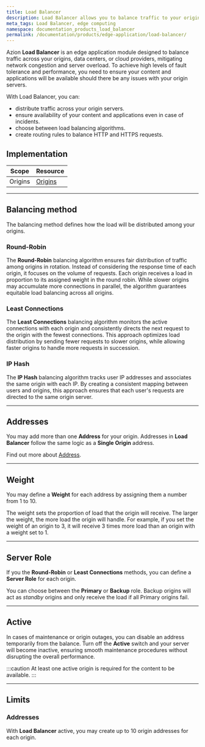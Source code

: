 ```yaml
---
title: Load Balancer
description: Load Balancer allows you to balance traffic to your origin data centers or cloud providers to avoid network congestion and overloading your servers.
meta_tags: Load Balancer, edge computing
namespace: documentation_products_load_balancer
permalink: /documentation/products/edge-application/load-balancer/
---
```


Azion **Load Balancer** is an edge application module designed to balance traffic across your origins, data centers, or cloud providers, mitigating network congestion and server overload. To achieve high levels of fault tolerance and performance, you need to ensure your content and applications will be available should there be any issues with your origin servers.

With Load Balancer, you can:

- distribute traffic across your origin servers.
- ensure availability of your content and applications even in case of incidents.
- choose between load balancing algorithms.
- create routing rules to balance HTTP and HTTPS requests.

## Implementation

| Scope | Resource |
| --- | --- |
| Origins | [Origins](/en/documentation/products/edge-application/origins/) |

---

## Balancing method

The balancing method defines how the load will be distributed among your origins.

### Round-Robin

The **Round-Robin** balancing algorithm ensures fair distribution of traffic among origins in rotation. Instead of considering the response time of each origin, it focuses on the volume of requests. Each origin receives a load in proportion to its assigned weight in the round robin. While slower origins may accumulate more connections in parallel, the algorithm guarantees equitable load balancing across all origins.

### Least Connections

The **Least Connections** balancing algorithm monitors the active connections with each origin and consistently directs the next request to the origin with the fewest connections. This approach optimizes load distribution by sending fewer requests to slower origins, while allowing faster origins to handle more requests in succession.

### IP Hash

The **IP Hash** balancing algorithm tracks user IP addresses and associates the same origin with each IP. By creating a consistent mapping between users and origins, this approach ensures that each user's requests are directed to the same origin server.

---

## Addresses

You may add more than one **Address** for your origin. Addresses in **Load Balancer** follow the same logic as a **Single Origin** address.

Find out more about [Address](/en/documentation/products/edge-application/origins/#address).

---

## Weight

You may define a **Weight** for each address by assigning them a number from 1 to 10.

The weight sets the proportion of load that the origin will receive. The larger the weight, the more load the origin will handle. For example, if you set the weight of an origin to 3, it will receive 3 times more load than an origin with a weight set to 1.

---

## Server Role

If you the **Round-Robin** or **Least Connections** methods, you can define a **Server Role** for each origin.

You can choose between the **Primary** or **Backup** role. Backup origins will act as *standby* origins and only receive the load if all Primary origins fail.

---

## Active

In cases of maintenance or origin outages, you can disable an address temporarily from the balance. Turn off the **Active** switch and your server will become inactive, ensuring smooth maintenance procedures without disrupting the overall performance.

:::caution
At least one active origin is required for the content to be available.
:::

---

## Limits

### Addresses

With **Load Balancer** active, you may create up to 10 origin addresses for each origin.
